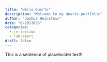 ```yaml
---
title: "Hello Quarto"
description: "Welcome to my Quarto portfolio"
author: "Joshua Heinstein"
date: "8/29/2025"
categories:
  - reflection
  - labreport
draft: false
---
```


This is a sentence of placeholder text!!

